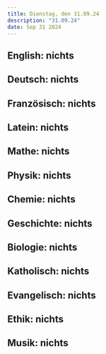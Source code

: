 ```yaml
---
title: Dienstag, den 31.09.24
description: "31.09.24"
date: Sep 31 2024
---
```


## English: nichts
## Deutsch: nichts
## Französisch: nichts
## Latein: nichts
## Mathe: nichts
## Physik: nichts
## Chemie: nichts
## Geschichte: nichts
## Biologie: nichts
## Katholisch: nichts
## Evangelisch: nichts
## Ethik: nichts
## Musik: nichts